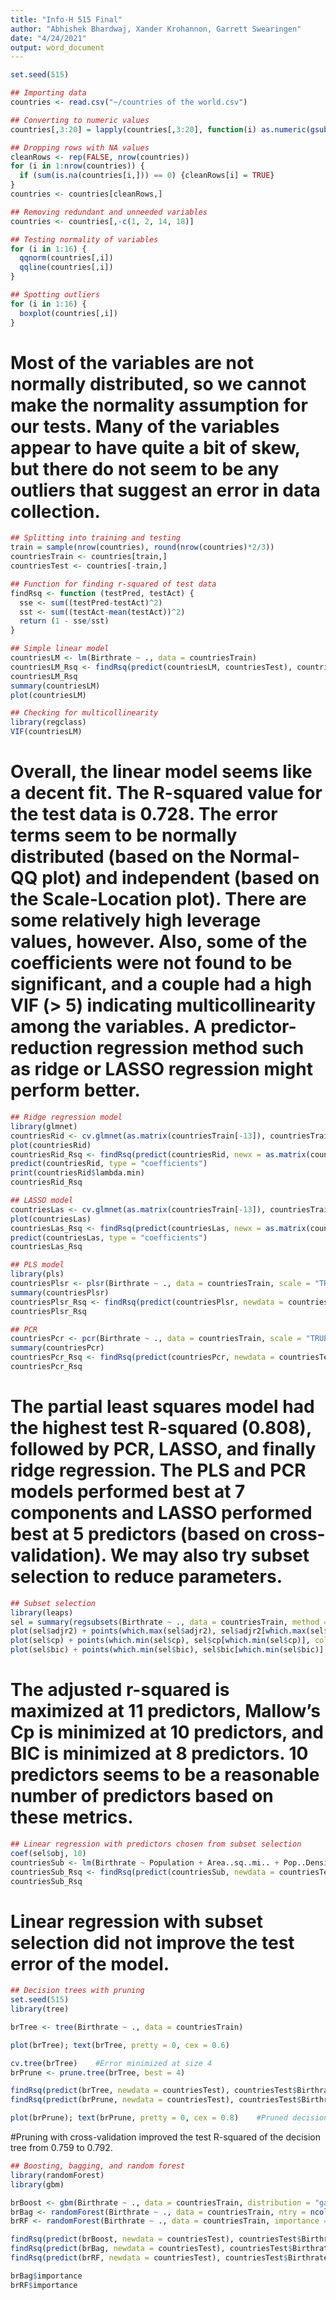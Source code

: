 ---
title: "Info-H 515 Final"
author: "Abhishek Bhardwaj, Xander Krohannon, Garrett Swearingen"
date: "4/24/2021"
output: word_document
---

```{r}
set.seed(515)

## Importing data
countries <- read.csv("~/countries of the world.csv")

## Converting to numeric values
countries[,3:20] = lapply(countries[,3:20], function(i) as.numeric(gsub(',', '.', i)))

## Dropping rows with NA values
cleanRows <- rep(FALSE, nrow(countries))
for (i in 1:nrow(countries)) {
  if (sum(is.na(countries[i,])) == 0) {cleanRows[i] = TRUE}
}
countries <- countries[cleanRows,]

## Removing redundant and unneeded variables
countries <- countries[,-c(1, 2, 14, 18)]
```

```{r}
## Testing normality of variables
for (i in 1:16) {
  qqnorm(countries[,i])
  qqline(countries[,i])
}

## Spotting outliers
for (i in 1:16) {
  boxplot(countries[,i])
}
```

# Most of the variables are not normally distributed, so we cannot make the normality assumption for our tests. Many of the variables appear to have quite a bit of skew, but there do not seem to be any outliers that suggest an error in data collection.


```{r}
## Splitting into training and testing
train = sample(nrow(countries), round(nrow(countries)*2/3))
countriesTrain <- countries[train,]
countriesTest <- countries[-train,]
```

```{r}
## Function for finding r-squared of test data
findRsq <- function (testPred, testAct) {
  sse <- sum((testPred-testAct)^2)
  sst <- sum((testAct-mean(testAct))^2)
  return (1 - sse/sst)
}
```

```{r}
## Simple linear model
countriesLM <- lm(Birthrate ~ ., data = countriesTrain)
countriesLM_Rsq <- findRsq(predict(countriesLM, countriesTest), countriesTest$Birthrate)
countriesLM_Rsq
summary(countriesLM)
plot(countriesLM)

## Checking for multicollinearity
library(regclass)
VIF(countriesLM)
```

# Overall, the linear model seems like a decent fit. The R-squared value for the test data is 0.728. The error terms seem to be normally distributed (based on the Normal-QQ plot) and independent (based on the Scale-Location plot). There are some relatively high leverage values, however. Also, some of the coefficients were not found to be significant, and a couple had a high VIF (> 5) indicating multicollinearity among the variables. A predictor-reduction regression method such as ridge or LASSO regression might perform better.

```{r}
## Ridge regression model
library(glmnet)
countriesRid <- cv.glmnet(as.matrix(countriesTrain[-13]), countriesTrain$Birthrate, lambda = 10^seq(-2, 8, length = 80), alpha = 0)
plot(countriesRid)
countriesRid_Rsq <- findRsq(predict(countriesRid, newx = as.matrix(countriesTest[-13]), s = countriesRid$lambda.min), countriesTest$Birthrate)
predict(countriesRid, type = "coefficients")
print(countriesRid$lambda.min)
countriesRid_Rsq
```

```{r}
## LASSO model
countriesLas <- cv.glmnet(as.matrix(countriesTrain[-13]), countriesTrain$Birthrate, lambda = 10^seq(-2, 8, length = 80), alpha = 1)
plot(countriesLas)
countriesLas_Rsq <- findRsq(predict(countriesLas, newx = as.matrix(countriesTest[-13]), s = countriesLas$lambda.min), countriesTest$Birthrate)
predict(countriesLas, type = "coefficients")
countriesLas_Rsq
```

```{r}
## PLS model
library(pls)
countriesPlsr <- plsr(Birthrate ~ ., data = countriesTrain, scale = "TRUE", validation = "CV")
summary(countriesPlsr)
countriesPlsr_Rsq <- findRsq(predict(countriesPlsr, newdata = countriesTest, ncomp = 7), countriesTest$Birthrate)
countriesPlsr_Rsq
```

```{r}
## PCR
countriesPcr <- pcr(Birthrate ~ ., data = countriesTrain, scale = "TRUE", validation = "CV")
summary(countriesPcr)
countriesPcr_Rsq <- findRsq(predict(countriesPcr, newdata = countriesTest, ncomp = 7), countriesTest$Birthrate)
countriesPcr_Rsq
```

# The partial least squares model had the highest test R-squared (0.808), followed by PCR, LASSO, and finally ridge regression. The PLS and PCR models performed best at 7 components and LASSO performed best at 5 predictors (based on cross-validation). We may also try subset selection to reduce parameters.

```{r}
## Subset selection
library(leaps)
sel = summary(regsubsets(Birthrate ~ ., data = countriesTrain, method = "exhaustive", nv = 15))
plot(sel$adjr2) + points(which.max(sel$adjr2), sel$adjr2[which.max(sel$adjr2)], col = "red")
plot(sel$cp) + points(which.min(sel$cp), sel$cp[which.min(sel$cp)], col = "red")
plot(sel$bic) + points(which.min(sel$bic), sel$bic[which.min(sel$bic)], col = "red")
```

# The adjusted r-squared is maximized at 11 predictors, Mallow's Cp is minimized at 10 predictors, and BIC is minimized at 8 predictors. 10 predictors seems to be a reasonable number of predictors based on these metrics.

```{r}
## Linear regression with predictors chosen from subset selection
coef(sel$obj, 10)
countriesSub <- lm(Birthrate ~ Population + Area..sq..mi.. + Pop..Density..per.sq..mi.. + Infant.mortality..per.1000.births. + GDP....per.capita. + Literacy.... + Phones..per.1000. + Crops.... + Climate + Industry, data = countriesTrain)
countriesSub_Rsq <- findRsq(predict(countriesSub, newdata = countriesTest), countriesTest$Birthrate)
countriesSub_Rsq
```

# Linear regression with subset selection did not improve the test error of the model.

```{r}
## Decision trees with pruning
set.seed(515)
library(tree)

brTree <- tree(Birthrate ~ ., data = countriesTrain)

plot(brTree); text(brTree, pretty = 0, cex = 0.6)

cv.tree(brTree)    #Error minimized at size 4
brPrune <- prune.tree(brTree, best = 4)

findRsq(predict(brTree, newdata = countriesTest), countriesTest$Birthrate)
findRsq(predict(brPrune, newdata = countriesTest), countriesTest$Birthrate)

plot(brPrune); text(brPrune, pretty = 0, cex = 0.8)    #Pruned decision tree
```

#Pruning with cross-validation improved the test R-squared of the decision tree from 0.759 to 0.792.

```{r}
## Boosting, bagging, and random forest
library(randomForest)
library(gbm)

brBoost <- gbm(Birthrate ~ ., data = countriesTrain, distribution = "gaussian")
brBag <- randomForest(Birthrate ~ ., data = countriesTrain, ntry = ncol(countriesTrain), importance = TRUE)
brRF <- randomForest(Birthrate ~ ., data = countriesTrain, importance = TRUE)

findRsq(predict(brBoost, newdata = countriesTest), countriesTest$Birthrate)
findRsq(predict(brBag, newdata = countriesTest), countriesTest$Birthrate)
findRsq(predict(brRF, newdata = countriesTest), countriesTest$Birthrate)

brBag$importance
brRF$importance
```

